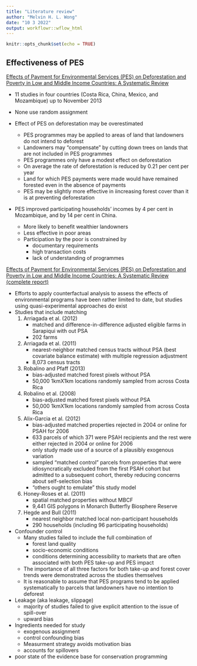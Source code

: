 ```yaml
---
title: "Literature review"
author: "Melvin H. L. Wong"
date: "10 3 2022"
output: workflowr::wflow_html
---
```


```r
knitr::opts_chunk$set(echo = TRUE)
```

## Effectiveness of PES

[Effects of Payment for Environmental Services (PES) on Deforestation and Poverty in Low and Middle Income Countries: A Systematic Review](https://www.campbellcollaboration.org/media/k2/attachments/0176_IDCG_Samii_Environmental_payment_PLS_EN.pdf)

- 11 studies in four countries (Costa Rica, China, Mexico, and Mozambique) up to November 2013
- None use random assignment

- Effect of PES on deforestation may be overestimated
    - PES programmes may be applied to areas of land that landowners do not intend to deforest
    - Landowners may "compensate" by cutting down trees on lands that are not included in PES programmes
    - PES programmes only have a modest effect on deforestation
    - On average the rate of deforestation is reduced by 0.21 per cent per year
    - Land for which PES payments were made would have remained forested even in the absence of payments
    - PES may be slightly more effective in iincreasing forest cover than it is at preventing deforestation
- PES improved participating households’ incomes by 4 per cent in Mozambique, and by 14 per cent in China. 
    - More likely to benefit wealthier landowners
    - Less effective in poor areas
    - Participation by the poor is constrained by 
        - documentary requirements
        - high transaction costs
        - lack of understanding of programmes

[Effects of Payment for Environmental Services (PES) on Deforestation and Poverty in Low and Middle Income Countries: A Systematic Review (complete report)](https://www.campbellcollaboration.org/media/k2/attachments/0176_IDCG_Samii_Environmental_payment_PLS_EN.pdf)

- Efforts to apply counterfactual analysis to assess the effects of environmental programs have been rather limited to date, but studies using quasi-experimental approaches do exist
- Studies that include matching
    1. Arriagada et al. (2012)
        - matched and difference-in-difference adjusted eligible farms in Sarapiqui with out PSA
        - 202 farms
    2. Arriagada et al. (2011)
        - nearest-neighbor matched census tracts without PSA (best covariate balance estimate) with multiple regression adjustment
        - 8,073 census tracts
    3. Robalino and Pfaff (2013)
        - bias-adjusted matched forest pixels without PSA
        - 50,000 1kmX1km locations randomly sampled from across Costa Rica
    4. Robalino et al. (2008)
        - bias-adjusted matched forest pixels without PSA
        - 50,000 1kmX1km locations randomly sampled from across Costa Rica
    5. Alix-Garcia et al. (2012)
        - bias-adjusted matched properties rejected in 2004 or online for PSAH for 2006
        - 633 parcels of which 371 were PSAH recipients and the rest were either rejected in 2004 or online for 2006
        - only study made use of a source of a plausibly exogenous variation
        - sampled "matched control" parcels from properties that were idiosyncratically excluded from the first PSAH cohort but admitted to a subsequent cohort, thereby reducing concerns about self-selection bias
        - "others ought to emulate" this study model
    6. Honey-Roses et al. (2011)
        - spatial matched properties without MBCF
        - 9,441 GIS polygons in Monarch Butterfly Biosphere Reserve
    7. Hegde and Bull (2011)
        - nearest neighbor matched local non-participant households
        - 290 households (including 96 participating households)
- Confounder control
    - Many studies failed to include the full combination of 
        - forest land quality
        - socio-economic conditions
        - conditions determining accessibility to markets that are often associated with both PES take-up and PES impact
    - The importance of all three factors for both take-up and forest cover trends were demonstrated across the studies themselves
    - It is reasonable to assume that PES programs tend to be applied systematically to parcels that landowners have no intention to deforest
- Leakage (aka leakage, slippage)
    - majority of studies failed to give explicit attention to the issue of spill-over
    - upward bias
- Ingredients needed for study
    - exogenous assignment
    - control confounding bias
    - Measurment strategy avoids motivation bias
    - accounts for spillovers
- poor state of the evidence base for conservation programming
    
    
    
    
    
    
    
    
    
    
    
    
    
    
    
    
    
    
    
    
    
    
    
    
    
    
    
        